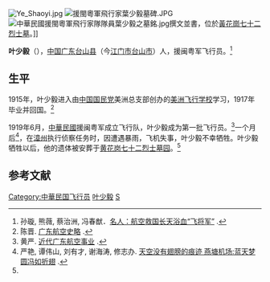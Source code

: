 [[File:Ye_Shaoyi.jpg|thumb]]
[[File:援閩粵軍飛行家葉少毅墓碑.JPG|thumb]]
[[File:中華民國援閩粵軍飛行家隊隊員葉少毅之墓銘.jpg|thumb]]撰文並書，位於[[黃花崗七十二烈士墓|黃花崗七十二烈士墓]]。]]

'''叶少毅'''（{{bd|1895年||1919年||catIdx=Y叶}}），[[中国|中国]][[广东|广东]][[台山县|台山县]]（今[[江门市|江门市]][[台山市|台山市]]）人，援闽粤军飞行员。<ref name=sx>孙璇, 熊薇, 蔡治洲, 冯春猷．[http://www.gzhero.org/show.php?contentid=1402 名人：航空救国长天浴血“飞将军”] {{Wayback|url=http://www.gzhero.org/show.php?contentid=1402 |date=20101125163424 }}.</ref>

== 生平 ==
1915年，叶少毅进入由[[中国国民党|中国国民党]]美洲总支部创办的[[美洲飞行学校|美洲飞行学校]]学习，1917年毕业并回国。<ref>陈晋. [http://www.gzzxws.gov.cn/gzws/cg/cgml/cg3/200808/t20080826_4449.htm 广东航空史略] {{Wayback|url=http://www.gzzxws.gov.cn/gzws/cg/cgml/cg3/200808/t20080826_4449.htm |date=20160305012444 }}.</ref>

1919年6月，[[中華民國|中華民國]]援闽粤军成立飞行队，叶少毅成为第一批飞行员。<ref>黄严. [http://www.gzzxws.gov.cn/gzws/gzws/ml/40/200809/t20080912_7459.htm 近代广东航空事业] {{Wayback|url=http://www.gzzxws.gov.cn/gzws/gzws/ml/40/200809/t20080912_7459.htm |date=20101206111652 }}.</ref>一个月后<ref>严艳, 谭伟山, 刘有才, 谢海涛, 修志办. [http://www.southcn.com/news/dishi/guangzhou/shizheng/200406010133.htm 天空没有翅膀的痕迹 燕塘机场:蓝天梦圆冯如折翅] {{Wayback|url=http://www.southcn.com/news/dishi/guangzhou/shizheng/200406010133.htm |date=20091101051100 }}.</ref>，在[[漳州|漳州]]执行侦察任务时，因遭遇暴雨，飞机失事，叶少毅不幸牺牲。叶少毅牺牲以后，他的遗体被安葬于[[黄花岗七十二烈士墓园|黄花岗七十二烈士墓园]]。<ref name=sx />

== 参考文献 ==
{{reflist|2}}

{{China-mil-bio-stub}}
{{DEFAULTSORT:Ye叶}}
[[Category:中華民国飞行员|Category:中華民国飞行员]]
[[Category:台山人|叶少毅]]
[[Category:葉姓|S]]